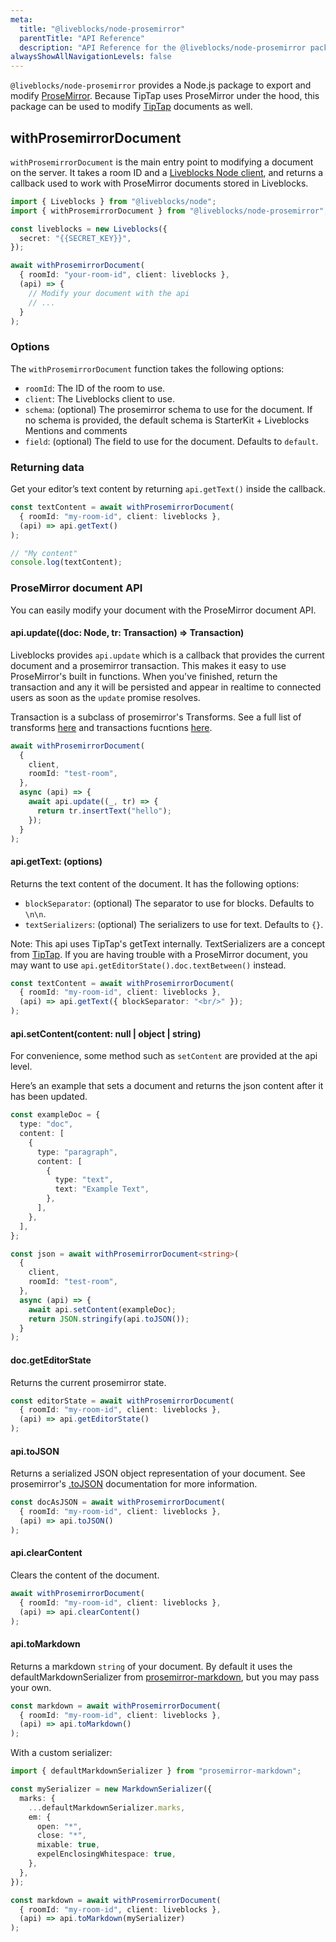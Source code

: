 ```yaml
---
meta:
  title: "@liveblocks/node-prosemirror"
  parentTitle: "API Reference"
  description: "API Reference for the @liveblocks/node-prosemirror package"
alwaysShowAllNavigationLevels: false
---
```


`@liveblocks/node-prosemirror` provides a Node.js package to export and modify
[ProseMirror](https://prosemirror.net/). Because TipTap uses ProseMirror under
the hood, this package can be used to modify [TipTap](https://tiptap.dev/)
documents as well.

## withProsemirrorDocument

`withProsemirrorDocument` is the main entry point to modifying a document on the
server. It takes a room ID and a
[Liveblocks Node client](/docs/api-reference/liveblocks-node#Liveblocks-client),
and returns a callback used to work with ProseMirror documents stored in
Liveblocks.

```ts highlight="8-14"
import { Liveblocks } from "@liveblocks/node";
import { withProsemirrorDocument } from "@liveblocks/node-prosemirror";

const liveblocks = new Liveblocks({
  secret: "{{SECRET_KEY}}",
});

await withProsemirrorDocument(
  { roomId: "your-room-id", client: liveblocks },
  (api) => {
    // Modify your document with the api
    // ...
  }
);
```

### Options

The `withProsemirrorDocument` function takes the following options:

- `roomId`: The ID of the room to use.
- `client`: The Liveblocks client to use.
- `schema`: (optional) The prosemirror schema to use for the document. If no
  schema is provided, the default schema is StarterKit + Liveblocks Mentions and
  comments
- `field`: (optional) The field to use for the document. Defaults to `default`.

### Returning data

Get your editor’s text content by returning `api.getText()` inside the callback.

```ts
const textContent = await withProsemirrorDocument(
  { roomId: "my-room-id", client: liveblocks },
  (api) => api.getText()
);

// "My content"
console.log(textContent);
```

### ProseMirror document API

You can easily modify your document with the ProseMirror document API.

#### api.update((doc: Node, tr: Transaction) => Transaction)

Liveblocks provides `api.update` which is a callback that provides the current
document and a prosemirror transaction. This makes it easy to use ProseMirror's
built in functions. When you've finished, return the transaction and any it will
be persisted and appear in realtime to connected users as soon as the `update`
promise resolves.

Transaction is a subclass of prosemirror's Transforms. See a full list of
transforms
[here](https://prosemirror.net/docs/ref/#transform.Document_transforms) and
transactions fucntions
[here](https://prosemirror.net/docs/ref/#state.Transaction).

```ts
await withProsemirrorDocument(
  {
    client,
    roomId: "test-room",
  },
  async (api) => {
    await api.update((_, tr) => {
      return tr.insertText("hello");
    });
  }
);
```

#### api.getText: (options)

Returns the text content of the document. It has the following options:

- `blockSeparator`: (optional) The separator to use for blocks. Defaults to
  `\n\n`.
- `textSerializers`: (optional) The serializers to use for text. Defaults to
  `{}`.

Note: This api uses TipTap's getText internally. TextSerializers are a concept
from
[TipTap](https://github.com/ueberdosis/tiptap/blob/3e59097b34ce8bc8c39e1def67eb31a1d9f9e5c2/packages/core/src/types.ts#L357).
If you are having trouble with a ProseMirror document, you may want to use
`api.getEditorState().doc.textBetween()` instead.

```ts
const textContent = await withProsemirrorDocument(
  { roomId: "my-room-id", client: liveblocks },
  (api) => api.getText({ blockSeparator: "<br/>" });
);
```

#### api.setContent(content: null | object | string)

For convenience, some method such as `setContent` are provided at the api level.

Here’s an example that sets a document and returns the json content after it has
been updated.

```ts
const exampleDoc = {
  type: "doc",
  content: [
    {
      type: "paragraph",
      content: [
        {
          type: "text",
          text: "Example Text",
        },
      ],
    },
  ],
};

const json = await withProsemirrorDocument<string>(
  {
    client,
    roomId: "test-room",
  },
  async (api) => {
    await api.setContent(exampleDoc);
    return JSON.stringify(api.toJSON());
  }
);
```

#### doc.getEditorState

Returns the current prosemirror state.

```ts
const editorState = await withProsemirrorDocument(
  { roomId: "my-room-id", client: liveblocks },
  (api) => api.getEditorState()
);
```

#### api.toJSON

Returns a serialized JSON object representation of your document. See
prosemirror's
[.toJSON](https://prosemirror.net/docs/ref/#state.EditorState.toJSON)
documentation for more information.

```ts
const docAsJSON = await withProsemirrorDocument(
  { roomId: "my-room-id", client: liveblocks },
  (api) => api.toJSON()
);
```

#### api.clearContent

Clears the content of the document.

```ts
await withProsemirrorDocument(
  { roomId: "my-room-id", client: liveblocks },
  (api) => api.clearContent()
);
```

#### api.toMarkdown

Returns a markdown `string` of your document. By default it uses the
defaultMarkdownSerializer from
[prosemirror-markdown](https://github.com/prosemirror/prosemirror-markdown), but
you may pass your own.

```ts
const markdown = await withProsemirrorDocument(
  { roomId: "my-room-id", client: liveblocks },
  (api) => api.toMarkdown()
);
```

With a custom serializer:

```ts
import { defaultMarkdownSerializer } from "prosemirror-markdown";

const mySerializer = new MarkdownSerializer({
  marks: {
    ...defaultMarkdownSerializer.marks,
    em: {
      open: "*",
      close: "*",
      mixable: true,
      expelEnclosingWhitespace: true,
    },
  },
});

const markdown = await withProsemirrorDocument(
  { roomId: "my-room-id", client: liveblocks },
  (api) => api.toMarkdown(mySerializer)
);
```
